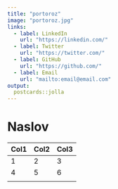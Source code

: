 ```yaml
---
title: "portoroz"
image: "portoroz.jpg"
links:
  - label: LinkedIn
    url: "https://linkedin.com/"
  - label: Twitter
    url: "https://twitter.com/"
  - label: GitHub
    url: "https://github.com/"
  - label: Email
    url: "mailto:email@email.com"
output:
  postcards::jolla
---
```


# Naslov

| Col1 | Col2 | Col3 |
|------|------|------|
| 1    | 2    | 3    |
| 4    | 5    | 6    |
|      |      |      |
